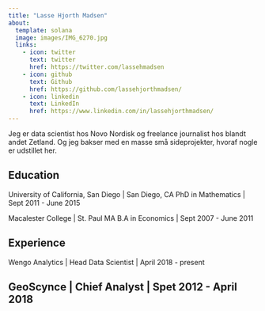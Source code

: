 ```yaml
---
title: "Lasse Hjorth Madsen"
about:
  template: solana
  image: images/IMG_6270.jpg
  links:
    - icon: twitter
      text: twitter
      href: https://twitter.com/lassehmadsen
    - icon: github
      text: Github
      href: https://github.com/lassehjorthmadsen/
    - icon: linkedin
      text: LinkedIn
      href: https://www.linkedin.com/in/lassehjorthmadsen/
---
```


Jeg er data scientist hos Novo Nordisk og freelance journalist hos blandt andet Zetland. Og jeg bakser med en masse små sideprojekter, hvoraf nogle er udstillet her. 

## Education

University of California, San Diego | San Diego, CA
PhD in Mathematics | Sept 2011 - June 2015

Macalester College | St. Paul MA
B.A in Economics | Sept 2007 - June 2011

## Experience

Wengo Analytics | Head Data Scientist | April 2018 - present

GeoScynce | Chief Analyst | Spet 2012 - April 2018
---